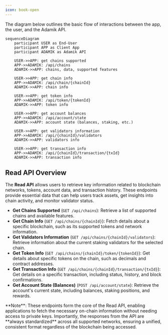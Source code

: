 ```yaml
---
icon: book-open
---
```


The diagram below outlines the basic flow of interactions between the app, the user, and the Adamik API.

```mermaid
sequenceDiagram
    participant USER as End-User
    participant APP as Client App
    participant ADAMIK as Adamik API

    USER->>APP: get chains supported
    APP->>ADAMIK: /api/chains
    ADAMIK->>APP: chains, data, supported features

    USER->>APP: get chain info
    APP->>ADAMIK: /api/chain/{chainId}
    ADAMIK->>APP: chain info

    USER->>APP: get token info
    APP->>ADAMIK: /api/token/{tokenId}
    ADAMIK->>APP: token info

    USER->>APP: get account balances
    APP->>ADAMIK: /api/account/state
    ADAMIK->>APP: account state (balances, staking, etc.)

    USER->>APP: get validators information
    APP->>ADAMIK: /api/{chainId}/validators
    ADAMIK->>APP: validators info

    USER->>APP: get transaction info
    APP->>ADAMIK: /api/{chainId}/transaction/{txId}
    ADAMIK->>APP: transaction info
```

## Read API Overview

The **Read API** allows users to retrieve key information related to blockchain networks, tokens, account data, and transaction history. These endpoints provide essential data that can help users track assets, get insights into chain activity, and monitor validator status.

- **Get Chains Supported** (`GET /api/chains`): Retrieve a list of supported chains and available features.
- **Get Chain Info** (`GET /api/chains/{chainId}`): Fetch details about a specific blockchain, such as its supported tokens and network information.
- **Get Validators Information** (`GET /api/chains/{chainId}/validators`): Retrieve information about the current staking validators for the selected chain.
- **Get Token Info** (`GET /api/chains/{chainId}/token/{tokenId}`): Get details about specific tokens on the chain, such as decimals and contract addresses.
- **Get Transaction Info** (`GET /api/chains/{chainId}/transaction/{txId}`): Get details on a specific transaction, including status, history, and block confirmations.
- **Get Account State (Balances)** (`POST /api/account/state`): Retrieve the account's current state, including balances, staking positions, and rewards.

<Info>
  **Note**: These endpoints form the core of the Read API, enabling applications
  to fetch the necessary on-chain information without needing access to private
  keys. Importantly, the responses from the API are **always standardized**
  across all supported networks, ensuring a unified, consistent format
  regardless of the blockchain being accessed.
</Info>
